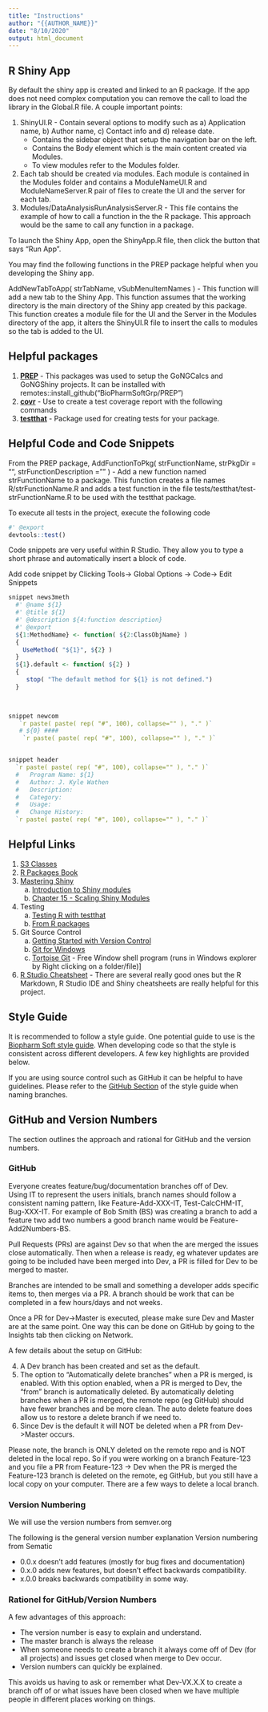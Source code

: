 ```yaml
---
title: "Instructions"
author: "{{AUTHOR_NAME}}"
date: "8/10/2020"
output: html_document
---
```

## R Shiny App
By default the shiny app is created and linked to an R package.  If the app does not need complex computation you can remove the call to load the library in the Global.R file.  A couple important points:

@) ShinyUI.R - Contain several options to modify such as a) Application name, b) Author name, c) Contact info and d) release date. 
    + Contains the sidebar object that setup the navigation bar on the left.
    + Contains the Body element which is the main content created via Modules.   
    + To view modules refer to the Modules folder.
@) Each tab  should be created via modules.   Each module is contained in the Modules folder and contains a ModuleNameUI.R and ModuleNameServer.R pair of files to create the UI and the server for each tab. 
@) Modules/DataAnalysisRunAnalysisServer.R - This file contains the example of how to call a function in the the R package.  This approach would be the same to call any function in a package. 

To launch the Shiny App, open the ShinyApp.R file, then click the button that says "Run App".


You may find the following functions in the PREP package helpful when you developing the Shiny app. 

AddNewTabToApp( strTabName, vSubMenuItemNames ) - This function will add a new tab to the Shiny App. This function assumes that the working directory
is the main directory of the Shiny app created by this package.  This function creates a module file for the UI and the Server in the Modules directory
of the app, it alters the ShinyUI.R file to insert the calls to  modules so the tab is added to the UI. 




## Helpful packages

   #. [**PREP**](https://biopharmsoftgrp.github.io/BaSS/) - This packages was used to setup the GoNGCalcs and GoNGShiny projects.   It can be installed with remotes::install_github("BioPharmSoftGrp/PREP")
   #. [**covr**](https://covr.r-lib.org/) - Use to create a test coverage report with the following commands
   #. [**testthat**](https://testthat.r-lib.org/) - Package used for creating tests for your package.


## Helpful Code and Code Snippets
From the PREP package, AddFunctionToPkg( strFunctionName, strPkgDir = "", strFunctionDescription = "" ) - Add a new function named strFunctionName to a package.  This function creates a file names R/strFunctionName.R
and adds a test function in the file tests/testthat/test-strFunctionName.R to be used with the testthat package.


To execute all tests in the project, execute the following code
```r
#' @export
devtools::test()
```

Code snippets are very useful within R Studio.  They allow you to type a short phrase and automatically insert a block of code. 

Add code snippet by Clicking Tools-> Global Options -> Code-> Edit Snippets

 ```r
snippet news3meth
   #' @name ${1}
   #' @title ${1}
   #' @description ${4:function description}
   #' @export
   ${1:MethodName} <- function( ${2:ClassObjName} )
   {
     UseMethod( "${1}", ${2} )
   }
   ${1}.default <- function( ${2} )
   {
   	  stop( "The default method for ${1} is not defined.")
   }
           


snippet newcom
    `r paste( paste( rep( "#", 100), collapse="" ), "." )`
    # ${0} ####
     `r paste( paste( rep( "#", 100), collapse="" ), "." )`


snippet header
   `r paste( paste( rep( "#", 100), collapse="" ), "." )`
   #   Program Name: ${1}
   #   Author: J. Kyle Wathen
   #   Description:
   #   Category:
   #   Usage: 
   #   Change History:
   `r paste( paste( rep( "#", 100), collapse="" ), "." )`
```


## Helpful Links
   1. [S3 Classes](http://adv-r.had.co.nz/S3.html)
   2. [R Packages Book](http://r-pkgs.had.co.nz/)
   3. [Mastering Shiny](https://mastering-shiny.org/)
      a. [Introduction to Shiny modules](https://shiny.rstudio.com/articles/modules.html) 
      b. [Chapter 15 - Scaling Shiny Modules](https://mastering-shiny.org/scaling-modules.html) 
   4. Testing 
      a. [Testing R with testthat](https://testthat.r-lib.org/)
      b. [From R packages](https://r-pkgs.org/tests.html)
   5. Git Source Control  
      a. [Getting Started with Version Control](https://git-scm.com/book/en/v1/Getting-Started-About-Version-Control)
      b. [Git for Windows](https://git-for-windows.github.io/) 
      c. [Tortoise Git](https://tortoisegit.org/)  - Free Window shell program (runs in Windows explorer by Right clicking on a folder/file)]
   6. [R Studio Cheatsheet](https://rstudio.com/resources/cheatsheets/) - There are several really good ones but the R Markdown, R Studio IDE and Shiny cheatsheets are really helpful for this project.



## Style Guide 

It is recommended to follow a style guide.  One potential guide to use is the [Biopharm Soft style guide](https://biopharmsoftgrp.github.io/BioPharmSoftRStyleGuide/).  When developing code so that the style is consistent across different developers.  A few key highlights are provided below.

If you are using source control such as GitHub it can be helpful to have guidelines.  Please refer to the [GitHub Section](https://biopharmsoftgrp.github.io/BioPharmSoftRStyleGuide/github.html#branch-names) of the style guide when naming branches. 



## GitHub and Version Numbers
The section outlines the approach and rational for GitHub and the version numbers.   

### GitHub 

Everyone creates feature/bug/documentation branches off of Dev.  
Using IT to represent the users initials, branch names should follow a consistent naming pattern, like Feature-Add-XXX-IT, Test-CalcCHM-IT, Bug-XXX-IT.  For example of Bob Smith (BS) was creating a branch to add a feature two add two numbers a good branch name would be Feature-Add2Numbers-BS.

Pull Requests (PRs) are against Dev so that when the are merged the issues close automatically.
Then when a release is ready, eg whatever updates are going to be included have been merged into Dev, a PR is filled for Dev to be merged to master.

Branches are intended to be small and something a developer adds specific items to, then merges via a PR.  A branch should be work that can be completed in a few hours/days and not weeks.   

Once a PR for Dev->Master is executed, please make sure Dev and Master are at the same point.  One way this can be done on GitHub by going to the Insights tab then clicking on Network.

A few details about the setup on GitHub:

  @. A Dev branch has been created and set as the default.
  @.  The option to "Automatically delete branches" when a PR is merged, is enabled.  With this option enabled, when a PR is merged to Dev, the "from" branch is automatically deleted.  By automatically deleting branches when a PR is merged, the remote repo (eg GitHub) should have fewer branches and be more clean.  The auto delete feature does allow us to restore a delete branch if we need to. 
  @. Since Dev is the default it will NOT be deleted when a PR from Dev->Master occurs. 

Please note, the branch is ONLY deleted on the remote repo and is NOT deleted in the local repo.  So if you were working on a branch Feature-123 and you file a PR from Feature-123 -> Dev when the PR is merged the Feature-123 branch is deleted on the remote, eg GitHub, but you still have a local copy on your computer.  There are a few ways to delete a local branch.


### Version Numbering 
We will use the version numbers from semver.org

The following is the general version number explanation
Version numbering from Sematic

  * 0.0.x doesn't add features (mostly for bug fixes and documentation)
  * 0.x.0 adds new features, but doesn't effect backwards compatibility.
  * x.0.0 breaks backwards compatibility in some way.

### Rationel for GitHub/Version Numbers
A few advantages of this approach:

  * The version number is easy to explain and understand.   
  * The master branch is always the release
  * When someone needs to create a branch it always come off of Dev (for all projects) and issues get closed when merge to Dev occur.   
  * Version numbers can quickly be explained. 

This avoids us having to ask or remember what Dev-VX.X.X to create a branch off of or what issues have been closed when we have multiple people in different places working on things.

